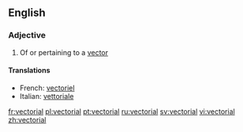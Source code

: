 ==English==

===Adjective===
{{en-adj}}

#{{maths}} Of or pertaining to a [[vector]]

====Translations====
{{top}}
*French: [[vectoriel]]
*Italian: [[vettoriale]]
{{mid}}

{{bottom}}

[[fr:vectorial]]
[[pl:vectorial]]
[[pt:vectorial]]
[[ru:vectorial]]
[[sv:vectorial]]
[[vi:vectorial]]
[[zh:vectorial]]